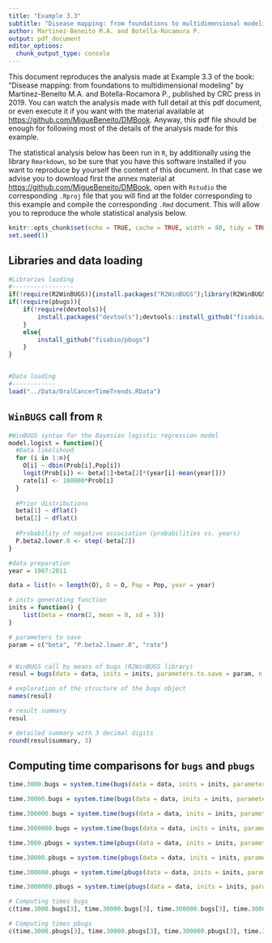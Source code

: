 ```yaml
---
title: "Example 3.3"
subtitle: "Disease mapping: from foundations to multidimensional modeling"
author: Martinez-Beneito M.A. and Botella-Rocamora P.
output: pdf_document
editor_options: 
  chunk_output_type: console
---
```


This document reproduces the analysis made at Example 3.3 of the book: "Disease mapping: from foundations to multidimensional modeling" by Martinez-Beneito M.A. and Botella-Rocamora P., published by CRC press in 2019. You can watch the analysis made with full detail at this pdf document, or even execute it if you want with the material available at <https://github.com/MigueBeneito/DMBook>. Anyway, this pdf file should be enough for following most of the details of the analysis made for this example.

The statistical analysis below has been run in `R`, by additionally using the library `Rmarkdown`, so be sure that you have this software installed if you want to reproduce by yourself the content of this document. In that case we advise you to download first the annex material at <https://github.com/MigueBeneito/DMBook>, open with `Rstudio` the corresponding `.Rproj` file that you will find at the folder corresponding to this example and compile the corresponding `.Rmd` document. This will allow you to reproduce the whole statistical analysis below.

```r
knitr::opts_chunk$set(echo = TRUE, cache = TRUE, width = 80, tidy = TRUE, tidy.opts = list(width.cutoff = 70))
set.seed(1)
```

## Libraries and data loading
```r
#Libraries loading
#-----------------
if(!require(R2WinBUGS)){install.packages("R2WinBUGS");library(R2WinBUGS)}
if(!require(pbugs)){
    if(!require(devtools)){
        install.packages("devtools");devtools::install_github("fisabio/pbugs")
    }
    else{
        install_github("fisabio/pbugs")
    }
}


#Data loading
#------------
load("../Data/OralCancerTimeTrends.RData")
```

## `WinBUGS` call from `R`
```r
#WinBUGS syntax for the Bayesian logistic regression model
model.logist = function(){
  #Data likelihood
  for (i in 1:n){
    O[i] ~ dbin(Prob[i],Pop[i])
    logit(Prob[i]) <- beta[1]+beta[2]*(year[i]-mean(year[]))
    rate[i] <- 100000*Prob[i]
  }
  
  #Prior distributions
  beta[1] ~ dflat()
  beta[2] ~ dflat()
  
  #Probability of negative association (probabilities vs. years)
  P.beta2.lower.0 <- step(-beta[2])
}

#data preparation
year = 1987:2011

data = list(n = length(O), O = O, Pop = Pop, year = year)

# inits generating function
inits = function() {
    list(beta = rnorm(2, mean = 0, sd = 5))
}

# parameters to save
param = c("beta", "P.beta2.lower.0", "rate")


# WinBUGS call by means of bugs (R2WinBUGS library)
resul = bugs(data = data, inits = inits, parameters.to.save = param, n.iter = 3000, n.burnin = 300, model.file = model.logist, bugs.seed = 1)

# exploration of the structure of the bugs object
names(resul)

# result summary
resul

# detailed summary with 3 decimal digits
round(resul$summary, 3)
```

## Computing time comparisons for `bugs` and `pbugs`
```r
time.3000.bugs = system.time(bugs(data = data, inits = inits, parameters.to.save = param, n.iter = 3000, n.burnin = 300, model.file = model.logist, bugs.seed = 1))

time.30000.bugs = system.time(bugs(data = data, inits = inits, parameters.to.save = param, n.iter = 30000, n.burnin = 300, model.file = model.logist, bugs.seed = 1))

time.300000.bugs = system.time(bugs(data = data, inits = inits, parameters.to.save = param, n.iter = 3e+05, n.burnin = 300, model.file = model.logist, bugs.seed = 1))

time.3000000.bugs = system.time(bugs(data = data, inits = inits, parameters.to.save = param, n.iter = 3e+06, n.burnin = 300, model.file = model.logist, bugs.seed = 1))

time.3000.pbugs = system.time(pbugs(data = data, inits = inits, parameters.to.save = param, n.iter = 3000, n.burnin = 300, model.file = model.logist, bugs.seed = 1))

time.30000.pbugs = system.time(pbugs(data = data, inits = inits, parameters.to.save = param, n.iter = 30000, n.burnin = 300, model.file = model.logist, bugs.seed = 1))

time.300000.pbugs = system.time(pbugs(data = data, inits = inits, parameters.to.save = param, n.iter = 3e+05, n.burnin = 300, model.file = model.logist, bugs.seed = 1))

time.3000000.pbugs = system.time(pbugs(data = data, inits = inits, parameters.to.save = param, n.iter = 3e+06, n.burnin = 300, model.file = model.logist, bugs.seed = 1))

# Computing times bugs
c(time.3000.bugs[3], time.30000.bugs[3], time.300000.bugs[3], time.3000000.bugs[3])

# Computing times pbugs
c(time.3000.pbugs[3], time.30000.pbugs[3], time.300000.pbugs[3], time.3000000.pbugs[3])
```

